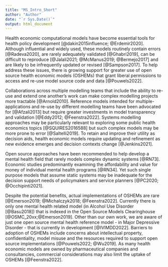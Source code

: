 ```yaml
---
title: "MS_Intro_Short"
author: "Author"
date: "`r Sys.Date()`"
output: html_document
---
```


<!-- `r ifelse(is.na(params$X@background_1L_chr),"",params$X@background_1L_chr)`  -->
Health economic computational models have become essential tools for health policy development [@dakin2015influence; @Erdemir2020]. Although influential and widely used, these models routinely contain errors [@Radeva2020], are rarely adequately validated [@Ghabri2019], can be difficult to reproduce [@Jalali2021; @McManus2019; @Bermejo2017] and are likely to be infrequently updated or revised [@Sampson2017]. To help address these issues, there is growing support for greater use of open source health economic models (OSHEMs) that grant liberal permissions to access and re-use model source code and data [@Pouwels2022].

Collaborations across multiple modelling teams that include the ability to re-use and extend one another's work can make complex modelling projects more tractable [@Arnold2010]. Reference models intended for multiple-applications and re-use by different modelling teams have been advocated for [@Afzali2013] but require greater investments in model transparency and validation [@Eddy2012; @Feenstra2022]. Systems modelling approaches may be particularly relevant to exploring some public health economics topics  [@SQUIRES2016588] but such complex models may be more prone to error [@Saltelli2019]. To retain and improve their utility as decision aids, health economic models require updating and refinement as new evidence emerges and decision contexts change [@Jenkins2021].

Open source approaches have been recommended to help develop a mental health field that rarely models complex dynamic systems [@RN73]. Economic studies predominantly examining the affordability and value for money of individual mental health programs [@RN34]. Yet such single purpose models that assume static systems may be inadequate for the decision support needs of policymakers and service planners [@PC2020; @Occhipinti2021]. 
<!-- and for mental health specifically [@Occhipinti2021],  -->
<!-- could provide greater insight about inter-dependencies between candidate policies and the dynamic nature of the mental health systems planning context. Dynamic systems methods might provide the foundations for developing   -->
<!-- and models designed for multiple purposes r -->

Despite the potential benefits, actual implementations of OSHEMs are rare [@Emerson2019; @Michalczyk2018; @Feenstra2022]. Currently there is only one mental health related model (in Alcohol Use Disorder [@Basu2018]) that is indexed in the Open Source Models Clearinghouse [@OSMC_20xx;@Emerson2019]. Other than our own work, we are aware of just one open source mental health reference model - in Major Depressive Disorder - that is currently in development [@IVIMDD2022]. Barriers to adoption of OSHEMs include concerns about intellectual property, confidentiality, model misuse and the resources required to support open source implementations [@Pouwels2022; @Wu2019]. As many health economic models are owned by pharmaceutical companies and consultancies, commercial considerations may also limit the uptake of OSHEMs [@Feenstra2022].

 <!-- as part of the Open Value Initiative [@Jansen2019].  -->

<!-- Computational modelling could play an important role in developing policies to improve population mental health but this may require significant changes in the way mental health modelling projects are funded, conceptualised and implemented.  -->
 <!-- but, as with health economics more generally, OSHEMs remain rare. Greater use of open source approaches could help improve the scope, validity and usefulness of mental health economic models. -->


